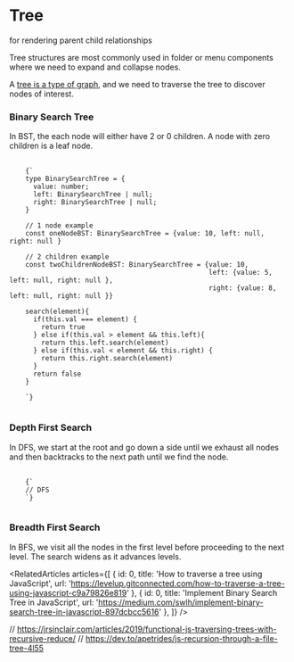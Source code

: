 
<Meta title="design system/molecules/tree" />

# Tree

<Subtitle>for rendering parent child relationships</Subtitle>

Tree structures are most commonly used in folder or menu components where we need to expand and collapse nodes.

A [tree is a type of graph](https://www.javatpoint.com/tree-vs-graph-data-structure), and we need to traverse the tree to discover nodes of interest.

### Binary Search Tree

In BST, the each node will either have 2 or 0 children. A node with zero children is a leaf node. 

<pre>
  <code className="language-javascript">
    {`
    type BinarySearchTree = {
      value: number;
      left: BinarySearchTree | null;
      right: BinarySearchTree | null;
    }

    // 1 node example
    const oneNodeBST: BinarySearchTree = {value: 10, left: null, right: null }

    // 2 children example
    const twoChildrenNodeBST: BinarySearchTree = {value: 10, 
                                                  left: {value: 5, left: null, right: null }, 
                                                  right: {value: 8, left: null, right: null }}

    search(element){   
      if(this.val === element) {
        return true
      } else if(this.val > element && this.left){
        return this.left.search(element)
      } else if(this.val < element && this.right) {
        return this.right.search(element)
      }
      return false
    }

    `}
  </code>
</pre>

### Depth First Search

In DFS, we start at the root and go down a side until we exhaust all nodes and then backtracks to the next path until we find the node. 

<pre>
  <code className="language-javascript">
    {`
    // DFS
    `}
  </code>
</pre>

### Breadth First Search

In BFS, we visit all the nodes in the first level before proceeding to the next level. The search widens as it advances levels.

<Canvas>
  <Story name="simple tree">
    <TreeStory />
  </Story>
  <Story name="recursive tree">
    <TreeStory strategy="recursive" />
  </Story>
</Canvas>

<RelatedArticles
  articles={[
    { id: 0, title: 'How to traverse a tree using JavaScript', url: 'https://levelup.gitconnected.com/how-to-traverse-a-tree-using-javascript-c9a79826e819' },
        { id: 0, title: 'Implement Binary Search Tree in JavaScript', url: 'https://medium.com/swlh/implement-binary-search-tree-in-javascript-897dcbcc5616' },
  ]}
/>

// https://jrsinclair.com/articles/2019/functional-js-traversing-trees-with-recursive-reduce/
// https://dev.to/apetrides/js-recursion-through-a-file-tree-4l55